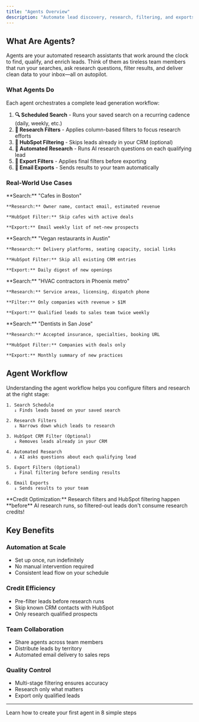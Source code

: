 ```yaml
---
title: "Agents Overview"
description: "Automate lead discovery, research, filtering, and exports with AI-powered agents"
---
```


## What Are Agents?

Agents are your automated research assistants that work around the clock to find, qualify, and enrich leads. Think of them as tireless team members that run your searches, ask research questions, filter results, and deliver clean data to your inbox—all on autopilot.

### What Agents Do

Each agent orchestrates a complete lead generation workflow:

1. **🔍 Scheduled Search** - Runs your saved search on a recurring cadence (daily, weekly, etc.)
2. **🎯 Research Filters** - Applies column-based filters to focus research efforts
3. **🔗 HubSpot Filtering** - Skips leads already in your CRM (optional)
4. **🤖 Automated Research** - Runs AI research questions on each qualifying lead
5. **🧰 Export Filters** - Applies final filters before exporting
6. **📧 Email Exports** - Sends results to your team automatically

### Real-World Use Cases

<CardGroup cols={2}>
  <Card title="Territory Mapping" icon="map">
    **Search:** "Cafes in Boston"
    
    **Research:** Owner name, contact email, estimated revenue
    
    **HubSpot Filter:** Skip cafes with active deals
    
    **Export:** Email weekly list of net-new prospects
  </Card>
  
  <Card title="Market Intelligence" icon="chart-line">
    **Search:** "Vegan restaurants in Austin"
    
    **Research:** Delivery platforms, seating capacity, social links
    
    **HubSpot Filter:** Skip all existing CRM entries
    
    **Export:** Daily digest of new openings
  </Card>
  
  <Card title="Service Provider Outreach" icon="wrench">
    **Search:** "HVAC contractors in Phoenix metro"
    
    **Research:** Service areas, licensing, dispatch phone
    
    **Filter:** Only companies with revenue > $1M
    
    **Export:** Qualified leads to sales team twice weekly
  </Card>
  
  <Card title="Healthcare Monitoring" icon="hospital">
    **Search:** "Dentists in San Jose"
    
    **Research:** Accepted insurance, specialties, booking URL
    
    **HubSpot Filter:** Companies with deals only
    
    **Export:** Monthly summary of new practices
  </Card>
</CardGroup>

## Agent Workflow

Understanding the agent workflow helps you configure filters and research at the right stage:

```
1. Search Schedule
   ↓ Finds leads based on your saved search
   
2. Research Filters
   ↓ Narrows down which leads to research
   
3. HubSpot CRM Filter (Optional)
   ↓ Removes leads already in your CRM
   
4. Automated Research
   ↓ AI asks questions about each qualifying lead
   
5. Export Filters (Optional)
   ↓ Final filtering before sending results
   
6. Email Exports
   ↓ Sends results to your team
```

<Tip>
**Credit Optimization:** Research filters and HubSpot filtering happen **before** AI research runs, so filtered-out leads don't consume research credits!
</Tip>

## Key Benefits

### Automation at Scale
- Set up once, run indefinitely
- No manual intervention required
- Consistent lead flow on your schedule

### Credit Efficiency
- Pre-filter leads before research runs
- Skip known CRM contacts with HubSpot
- Only research qualified prospects

### Team Collaboration
- Share agents across team members
- Distribute leads by territory
- Automated email delivery to sales reps

### Quality Control
- Multi-stage filtering ensures accuracy
- Research only what matters
- Export only qualified leads

---

<Card title="Ready to Create?" icon="rocket" href="/user-guide/agents/creating">
  Learn how to create your first agent in 8 simple steps
</Card>

